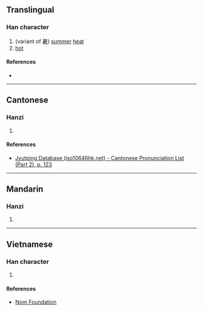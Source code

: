{{character info/new}}
==Translingual==

===Han character===
{{Han char|rn=72|rad=日|as=09|sn=13|four=|canj=AJKA,XAJKA|ids=⿰日者}}

# (variant of [[暑]]) [[summer]] [[heat]]
# [[hot]]

====References====
* {{Han ref|kx=0498.110|dkj=14050|dj=0866.100|hdz=21522.200|uh=668F|ud=26255}}

----

==Cantonese==

===Hanzi===
{{yue-hanzi|jyut=[[syu6]]|y=syu6}}

# {{defn|lang=yue|sort=日09}}

====References====
* [http://www.iso10646hk.net/jp/document/download.jsp Jyutping Database (iso10646hk.net) - Cantonese Pronunciation List (Part 2), p. 123]

----

==Mandarin==

===Hanzi===
{{cmn-hanzi|pin=[[shǔ]] ([[shu3]]), [[dǔ]] ([[du3]])|wg=shu<sup>3</sup>, tu<sup>3</sup>}}

# {{defn|lang=cmn|sort=日09}}

----

==Vietnamese==

===Han character===
{{vi-readings|rs=日09|hanviet=trưa}}

# {{defn|lang=vi|sort=日09}}

====References====
* [http://nomfoundation.org/common/nom_details.php?codepoint=668f Nom Foundation]